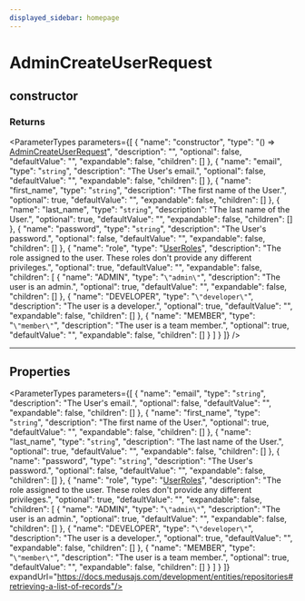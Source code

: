 ```yaml
---
displayed_sidebar: homepage
---
```



# AdminCreateUserRequest

## constructor

### Returns

<ParameterTypes parameters={[
  {
    "name": "constructor",
    "type": "() => [AdminCreateUserRequest](medusa.AdminCreateUserRequest.mdx)",
    "description": "",
    "optional": false,
    "defaultValue": "",
    "expandable": false,
    "children": []
  },
  {
    "name": "email",
    "type": "`string`",
    "description": "The User's email.",
    "optional": false,
    "defaultValue": "",
    "expandable": false,
    "children": []
  },
  {
    "name": "first_name",
    "type": "`string`",
    "description": "The first name of the User.",
    "optional": true,
    "defaultValue": "",
    "expandable": false,
    "children": []
  },
  {
    "name": "last_name",
    "type": "`string`",
    "description": "The last name of the User.",
    "optional": true,
    "defaultValue": "",
    "expandable": false,
    "children": []
  },
  {
    "name": "password",
    "type": "`string`",
    "description": "The User's password.",
    "optional": false,
    "defaultValue": "",
    "expandable": false,
    "children": []
  },
  {
    "name": "role",
    "type": "[UserRoles](../../entities/enums/entities.UserRoles.mdx)",
    "description": "The role assigned to the user. These roles don't provide any different privileges.",
    "optional": true,
    "defaultValue": "",
    "expandable": false,
    "children": [
      {
        "name": "ADMIN",
        "type": "`\"admin\"`",
        "description": "The user is an admin.",
        "optional": true,
        "defaultValue": "",
        "expandable": false,
        "children": []
      },
      {
        "name": "DEVELOPER",
        "type": "`\"developer\"`",
        "description": "The user is a developer.",
        "optional": true,
        "defaultValue": "",
        "expandable": false,
        "children": []
      },
      {
        "name": "MEMBER",
        "type": "`\"member\"`",
        "description": "The user is a team member.",
        "optional": true,
        "defaultValue": "",
        "expandable": false,
        "children": []
      }
    ]
  }
]} />

___

## Properties

<ParameterTypes parameters={[
  {
    "name": "email",
    "type": "`string`",
    "description": "The User's email.",
    "optional": false,
    "defaultValue": "",
    "expandable": false,
    "children": []
  },
  {
    "name": "first_name",
    "type": "`string`",
    "description": "The first name of the User.",
    "optional": true,
    "defaultValue": "",
    "expandable": false,
    "children": []
  },
  {
    "name": "last_name",
    "type": "`string`",
    "description": "The last name of the User.",
    "optional": true,
    "defaultValue": "",
    "expandable": false,
    "children": []
  },
  {
    "name": "password",
    "type": "`string`",
    "description": "The User's password.",
    "optional": false,
    "defaultValue": "",
    "expandable": false,
    "children": []
  },
  {
    "name": "role",
    "type": "[UserRoles](../../entities/enums/entities.UserRoles.mdx)",
    "description": "The role assigned to the user. These roles don't provide any different privileges.",
    "optional": true,
    "defaultValue": "",
    "expandable": false,
    "children": [
      {
        "name": "ADMIN",
        "type": "`\"admin\"`",
        "description": "The user is an admin.",
        "optional": true,
        "defaultValue": "",
        "expandable": false,
        "children": []
      },
      {
        "name": "DEVELOPER",
        "type": "`\"developer\"`",
        "description": "The user is a developer.",
        "optional": true,
        "defaultValue": "",
        "expandable": false,
        "children": []
      },
      {
        "name": "MEMBER",
        "type": "`\"member\"`",
        "description": "The user is a team member.",
        "optional": true,
        "defaultValue": "",
        "expandable": false,
        "children": []
      }
    ]
  }
]} expandUrl="https://docs.medusajs.com/development/entities/repositories#retrieving-a-list-of-records"/>
